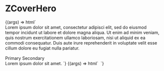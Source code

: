 
<Meta
  title="ZCoverHero"
  component="z-cover-hero"
/>

# ZCoverHero

<Preview>
  <Story
    name="ZCoverHero"
    argTypes={{
      "variant": {
        control: {type: "inline-radio"},
        options: Object.values(CoverHeroVariant),
        defaultValue: CoverHeroVariant.OVERLAY,
      },
      "contentPosition": {
        if: {arg: "variant", eq: CoverHeroVariant.STACKED},
        control: {type: "inline-radio"},
        options: Object.values(CoverHeroContentPosition),
        defaultValue: CoverHeroContentPosition.TOP,
      },
      "--cover-hero-text-color": {
        control: {type: "select"},
        options: getColorTokens(),
      },
      "--cover-hero-overlay": {
        if: {arg: "variant", eq: CoverHeroVariant.OVERLAY},
        control: {type: "text"},
        defaultValue: "linear-gradient(270deg, #00000000 0%, #000000e6 100%) 0% 0% no-repeat",
      },
      "--cover-hero-height": {
        control: {type: "text"},
        defaultValue: "60vh",
      },
    }}
  >
    {(args) => html`
      <z-cover-hero
        .contentPosition=${args.contentPosition}
        .variant=${args.variant}
        style=${styleMap({
          "--cover-hero-height": `${args["--cover-hero-height"]}`,
          "--cover-hero-overlay": `${args["--cover-hero-overlay"]}`,
          "--cover-hero-text-color": `var(${args["--cover-hero-text-color"]})`,
        })}
      >
        <img
          slot="cover"
          src="https://miro.medium.com/max/2560/1*q8Lf442Gq2Wrb2aNr3urVg.jpeg"
          alt=""
        />
        <div slot="content">
          <div>
            Lorem ipsum dolor sit amet, consectetur adipisci elit, sed do eiusmod tempor incidunt ut labore et dolore
            magna aliqua. Ut enim ad minim veniam, quis nostrum exercitationem ullamco laboriosam, nisi ut aliquid ex ea
            commodi consequatur. Duis aute irure reprehenderit in voluptate velit esse cillum dolore eu fugiat nulla
            pariatur.
          </div>
          <div style="margin-top: 16px;">
            <z-button variant="primary">Primary</z-button>
            <z-button variant="secondary">Secondary</z-button>
          </div>
        </div>
        <z-info-reveal
          slot="info-reveal"
          position="bottom_right"
        >
          <span>Lorem ipsum dolor sit amet.</span>
        </z-info-reveal>
      </z-cover-hero>
    `}
  </Story>
  <Story
    name="ZCoverHero overlay without slot"
    argTypes={{
      "--cover-hero-overlay": {
        control: {type: "text"},
        defaultValue: "linear-gradient(270deg, #00000000 0%, #000000e6 100%) 0% 0% no-repeat",
      },
      "--cover-hero-height": {
        control: {type: "text"},
        defaultValue: "60vh",
      },
    }}
  >
    {(args) => html`
      <z-cover-hero
        variant="overlay"
        style=${styleMap({
          "--cover-hero-height": `${args["--cover-hero-height"]}`,
          "--cover-hero-overlay": `${args["--cover-hero-overlay"]}`,
        })}
      >
        <img
          slot="cover"
          src="https://miro.medium.com/max/2560/1*q8Lf442Gq2Wrb2aNr3urVg.jpeg"
          alt=""
        />
      </z-cover-hero>
    `}
  </Story>
</Preview>

<ArgsTable of="z-cover-hero" />
